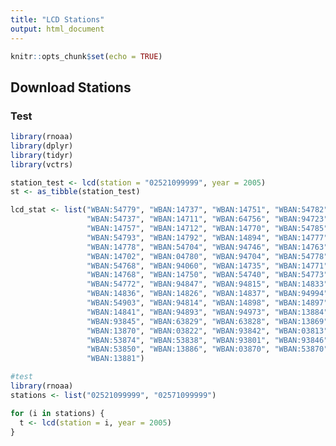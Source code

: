 ```yaml
---
title: "LCD Stations"
output: html_document
---
```


```r
knitr::opts_chunk$set(echo = TRUE)
```

## Download Stations

### Test
```r
library(rnoaa)
library(dplyr)
library(tidyr)
library(vctrs)

station_test <- lcd(station = "02521099999", year = 2005)
st <- as_tibble(station_test)

lcd_stat <- list("WBAN:54779", "WBAN:14737", "WBAN:14751", "WBAN:54782",
                 "WBAN:54737", "WBAN:14711", "WBAN:64756", "WBAN:94723",
                 "WBAN:14757", "WBAN:14712", "WBAN:14770", "WBAN:54785",
                 "WBAN:54793", "WBAN:14792", "WBAN:14894", "WBAN:14777",
                 "WBAN:14778", "WBAN:54704", "WBAN:94746", "WBAN:14763",
                 "WBAN:14702", "WBAN:04780", "WBAN:94704", "WBAN:54778",
                 "WBAN:54768", "WBAN:94060", "WBAN:14735", "WBAN:14771",
                 "WBAN:14768", "WBAN:14750", "WBAN:54740", "WBAN:54773",
                 "WBAN:54772", "WBAN:94847", "WBAN:94815", "WBAN:14833",
                 "WBAN:14836", "WBAN:14826", "WBAN:14837", "WBAN:94994",
                 "WBAN:54903", "WBAN:94814", "WBAN:14898", "WBAN:14897",
                 "WBAN:14841", "WBAN:94893", "WBAN:94973", "WBAN:13884",
                 "WBAN:93845", "WBAN:63829", "WBAN:63828", "WBAN:13869",
                 "WBAN:13870", "WBAN:03822", "WBAN:93842", "WBAN:03813",
                 "WBAN:53874", "WBAN:53838", "WBAN:93801", "WBAN:93846",
                 "WBAN:53850", "WBAN:13886", "WBAN:03870", "WBAN:53870",
                 "WBAN:13881")
```

```r
#test
library(rnoaa)
stations <- list("02521099999", "02571099999") 

for (i in stations) {
  t <- lcd(station = i, year = 2005)
}

```
